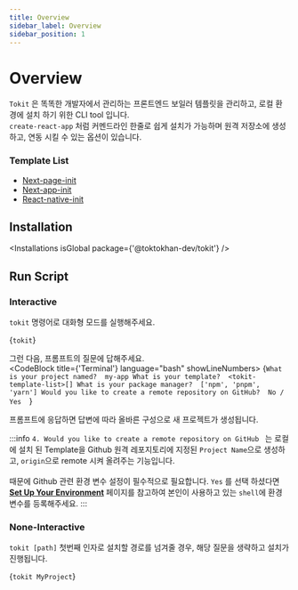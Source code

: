 ```yaml
---
title: Overview
sidebar_label: Overview
sidebar_position: 1
---
```





# Overview

`Tokit` 은 똑똑한 개발자에서 관리하는 프론트엔드 보일러 템플릿을 관리하고, 로컬 환경에 설치 하기 위한 CLI tool 입니다.<br/>
`create-react-app` 처럼 커멘드라인 한줄로 쉽게 설치가 가능하며 원격 저장소에 생성하고, 연동 시킬 수 있는 옵션이 있습니다.

### Template List
- [Next-page-init](https://github.com/TOKTOKHAN-DEV/next-page-init)
- [Next-app-init](https://github.com/TOKTOKHAN-DEV/next-page-init)
- [React-native-init](https://github.com/TOKTOKHAN-DEV/next-page-init)

## Installation

<Installations isGlobal package={'@toktokhan-dev/tokit'} />

## Run Script 

### Interactive

`tokit` 명령어로 대화형 모드를 실행해주세요.

<CodeBlock language="bash">{`tokit`}</CodeBlock>

그런 다음, 프롬프트의 질문에 답해주세요.<br/>
<CodeBlock title={'Terminal'} language="bash" showLineNumbers>
{`What is your project named?  my-app
What is your template?  <tokit-template-list>[]
What is your package manager?  ['npm', 'pnpm', 'yarn']
Would you like to create a remote repository on GitHub?  No / Yes 
`}
</CodeBlock>

프롬프트에 응답하면 답변에 따라 올바른 구성으로 새 프로젝트가 생성됩니다.

:::info
`4. Would you like to create a remote repository on GitHub ` 는 로컬에 설치 된 Template을 Github 원격 레포지토리에 지정된 `Project Name`으로 생성하고, `origin`으로 remote 시켜 올려주는 기능입니다.
<br/><br/>때문에 Github 관련 환경 변수 설정이 필수적으로 필요합니다. 
`Yes` 를 선택 하셨다면 **[Set Up Your Environment](/docs/docs/tokit/Environment)** 페이지를 참고하여 본인이 사용하고 있는 `shell`에 환경 변수를 등록해주세요.
:::

### None-Interactive


`tokit [path]` 첫번째 인자로 설치할 경로를 넘겨줄 경우, 해당 질문을 생략하고 설치가 진행됩니다.

<CodeBlock language="bash">{`tokit MyProject`}</CodeBlock>


